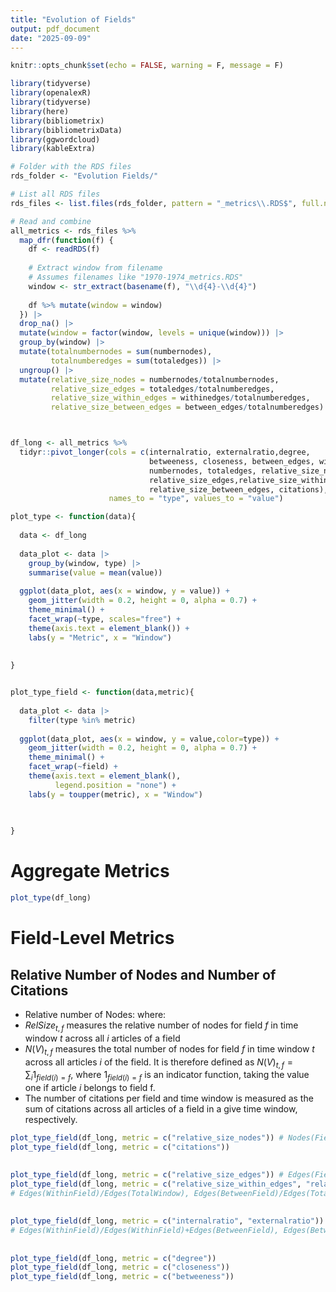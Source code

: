 ```yaml
---
title: "Evolution of Fields"
output: pdf_document
date: "2025-09-09"
---
```



```r
knitr::opts_chunk$set(echo = FALSE, warning = F, message = F)

library(tidyverse)
library(openalexR)
library(tidyverse)
library(here)
library(bibliometrix)
library(bibliometrixData)
library(ggwordcloud)
library(kableExtra)
```


```r

# Folder with the RDS files
rds_folder <- "Evolution Fields/"

# List all RDS files
rds_files <- list.files(rds_folder, pattern = "_metrics\\.RDS$", full.names = TRUE)

# Read and combine
all_metrics <- rds_files %>%
  map_dfr(function(f) {
    df <- readRDS(f)
    
    # Extract window from filename
    # Assumes filenames like "1970-1974_metrics.RDS"
    window <- str_extract(basename(f), "\\d{4}-\\d{4}")
    
    df %>% mutate(window = window)
  }) |> 
  drop_na() |> 
  mutate(window = factor(window, levels = unique(window))) |> 
  group_by(window) |> 
  mutate(totalnumbernodes = sum(numbernodes),
         totalnumberedges = sum(totaledges)) |> 
  ungroup() |> 
  mutate(relative_size_nodes = numbernodes/totalnumbernodes,
         relative_size_edges = totaledges/totalnumberedges,
         relative_size_within_edges = withinedges/totalnumberedges,
         relative_size_between_edges = between_edges/totalnumberedges)



df_long <- all_metrics %>%
  tidyr::pivot_longer(cols = c(internalratio, externalratio,degree,
                               betweeness, closeness, between_edges, withinedges,
                               numbernodes, totaledges, relative_size_nodes,
                               relative_size_edges,relative_size_within_edges,
                               relative_size_between_edges, citations),
                      names_to = "type", values_to = "value")
```

```r
plot_type <- function(data){
  
  data <- df_long
  
  data_plot <- data |> 
    group_by(window, type) |> 
    summarise(value = mean(value))
  
  ggplot(data_plot, aes(x = window, y = value)) +
    geom_jitter(width = 0.2, height = 0, alpha = 0.7) +
    theme_minimal() +
    facet_wrap(~type, scales="free") +
    theme(axis.text = element_blank()) +
    labs(y = "Metric", x = "Window")
  
  
}


plot_type_field <- function(data,metric){
  
  data_plot <- data |> 
    filter(type %in% metric)
  
  ggplot(data_plot, aes(x = window, y = value,color=type)) +
    geom_jitter(width = 0.2, height = 0, alpha = 0.7) +
    theme_minimal() +
    facet_wrap(~field) +
    theme(axis.text = element_blank(),
          legend.position = "none") +
    labs(y = toupper(metric), x = "Window")

  
  
}

```


# Aggregate Metrics

```r
plot_type(df_long)
```

\newpage

# Field-Level Metrics

## Relative Number of Nodes and Number of Citations

- Relative number of Nodes:
\begin{equation}
RelSize_{t,f} = \frac{N(V)_{t,f}}{\sum_f^F N(V)_{t,f}} 
\end{equation}
where:
- $RelSize_{t,f}$ measures the relative number of nodes for field $f$ in time window $t$ across all $i$ articles of a field
- $N(V)_{t,f}$ measures the total number of nodes for field $f$ in time window $t$ across all articles $i$ of the field. It is therefore defined as $N(V)_{t,f} = \sum_i 1_{field(i)=f}$, where $1_{field(i)=f}$ is an indicator function, taking the value one if article $i$ belongs to field f.
- The number of citations per field and time window is measured as the sum of citations across all articles of a field in a give time window, respectively.

```r
plot_type_field(df_long, metric = c("relative_size_nodes")) # Nodes(Field)/Nodes(TotalWindow)
plot_type_field(df_long, metric = c("citations"))
```

##

```r
plot_type_field(df_long, metric = c("relative_size_edges")) # Edges(Field)/Edges(TotalWindow)
plot_type_field(df_long, metric = c("relative_size_within_edges", "relative_size_between_edges"))
# Edges(WithinField)/Edges(TotalWindow), Edges(BetweenField)/Edges(TotalWindow)
```

##

```r
plot_type_field(df_long, metric = c("internalratio", "externalratio"))
# Edges(WithinField)/Edges(WithinField)+Edges(BetweenField), Edges(BetweenField)/Edges(WithinField)+Edges(BetweenField)
```

##

```r
plot_type_field(df_long, metric = c("degree"))
plot_type_field(df_long, metric = c("closeness"))
plot_type_field(df_long, metric = c("betweeness"))
```

